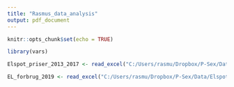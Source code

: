 ```yaml
---
title: "Rasmus_data_analysis"
output: pdf_document
---
```


```r
knitr::opts_chunk$set(echo = TRUE)

library(vars)
```


```r

Elspot_priser_2013_2017 <- read_excel("C:/Users/rasmu/Dropbox/P-Sex/Data/Elspot-priser/Elspot-priser_2013-2017.xlsx")

EL_forbrug_2019 <- read_excel("C:/Users/rasmu/Dropbox/P-Sex/Data/Elspot-priser/EL_forbrug_2019.xlsx")





```

